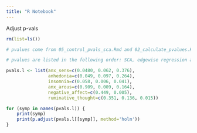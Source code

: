 ---
title: "R Notebook"
---

Adjust p-vals

```{r}
rm(list=ls())

# pvalues come from 05_control_pvals_sca.Rmd and 02_calculate_pvalues.Rmd

# pvalues are listed in the following order: SCA, edgewise regression and BBS

pvals.l <- list(anx_sens=c(0.0480, 0.062, 0.376),
                anhedonia=c(0.049, 0.097, 0.264),
                insomnia=c(0.058, 0.006, 0.041),
                anx_arous=c(0.909, 0.009, 0.164),
                negative_affect=c(0.449, 0.005),
                ruminative_thought=c(0.351, 0.136, 0.015))

for (symp in names(pvals.l)) {
    print(symp)
    print(p.adjust(pvals.l[[symp]], method='holm'))
}
```

